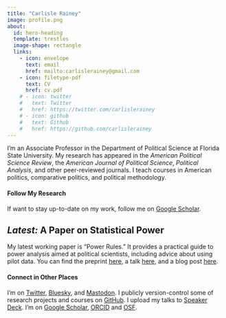 ```yaml
---
title: "Carlisle Rainey"
image: profile.png
about:
  id: hero-heading
  template: trestles
  image-shape: rectangle
  links:
    - icon: envelope
      text: email
      href: mailto:carlislerainey@gmail.com
    - icon: filetype-pdf
      text: CV
      href: cv.pdf
    # - icon: twitter
    #   text: Twitter
    #   href: https://twitter.com/carlislerainey
    # - icon: github
    #   text: Github
    #   href: https://github.com/carlislerainey
---
```


:::: {#hero-heading}
I'm an Associate Professor in the Department of Political Science at Florida State University. My research has appeared in the *American Political Science Review*, the *American Journal of Political Science*, *Political Analysis*, and other peer-reviewed journals. I teach courses in American politics, comparative politics, and political methodology.

#### Follow My Research

If want to stay up-to-date on my work, follow me on [Google Scholar](https://scholar.google.com/citations?user=otXLf3wAAAAJ&hl=en).

::: callout-tip
## *Latest:* A Paper on Statistical Power

My latest working paper is "Power Rules." It provides a practical guide to power analysis aimed at political scientists, including advice about using pilot data. You can find the preprint [here](https://osf.io/preprints/osf/5am9q_v2), a talk [here](/talks/2024-10-01-power-rules-uga/), and a blog post [here](/blog/2024-06-10-pilot-power-example/).
:::

#### Connect in Other Places

I'm on [Twitter](https://twitter.com/carlislerainey), [Bluesky](https://bsky.app/profile/carlislerainey.bsky.social), and [Mastodon](https://sciences.social/@CarlisleRainey). I publicly version-control some of research projects and courses on [GitHub](https://github.com/carlislerainey). I upload my talks to [Speaker Deck](https://speakerdeck.com/carlislerainey). I'm on [Google Scholar](https://scholar.google.com/citations?user=otXLf3wAAAAJ&hl=en), [ORCID](https://orcid.org/0000-0002-8728-4696) and [OSF](https://osf.io/ewbyc/).
::::
